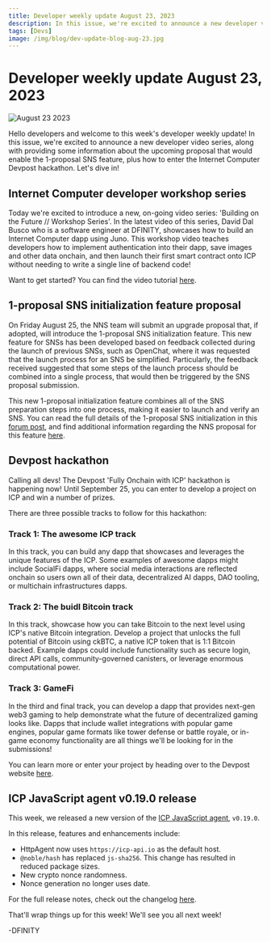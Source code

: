 ```yaml
---
title: Developer weekly update August 23, 2023
description: In this issue, we're excited to announce a new developer video series, along with providing some information about the upcoming proposal that would enable the 1-proposal SNS feature, plus how to enter the Internet Computer Devpost hackathon.
tags: [Devs]
image: /img/blog/dev-update-blog-aug-23.jpg
---
```


# Developer weekly update August 23, 2023

![August 23 2023](../../static/img/blog/dev-update-blog-aug-23.jpg)

Hello developers and welcome to this week's developer weekly update! In this issue, we're excited to announce a new developer video series, along with providing some information about the upcoming proposal that would enable the 1-proposal SNS feature, plus how to enter the Internet Computer Devpost hackathon. Let's dive in!

## Internet Computer developer workshop series

Today we're excited to introduce a new, on-going video series: 'Building on the Future // Workshop Series'. In the latest video of this series, David Dal Busco who is a software engineer at DFINITY, showcases how to build an Internet Computer dapp using Juno. This workshop video teaches developers how to implement authentication into their dapp, save images and other data onchain, and then launch their first smart contract onto ICP without needing to write a single line of backend code!

Want to get started? You can find the video tutorial [here](https://www.youtube.com/watch?v=mr_9XArcG9Y).


## 1-proposal SNS initialization feature proposal

On Friday August 25, the NNS team will submit an upgrade proposal that, if adopted, will introduce the 1-proposal SNS initialization feature. This new feature for SNSs has been developed based on feedback collected during the launch of previous SNSs, such as OpenChat, where it was requested that the launch process for an SNS be simplified. Particularly, the feedback received suggested that some steps of the launch process should be combined into a single process, that would then be triggered by the SNS proposal submission.

This new 1-proposal initialization feature combines all of the SNS preparation steps into one process, making it easier to launch and verify an SNS. You can read the full details of the 1-proposal SNS initialization in this [forum post](https://forum.dfinity.org/t/enhancement-of-the-sns-launch-process-one-proposal/19548), and find additional information regarding the NNS proposal for this feature [here](https://forum.dfinity.org/t/nns-sns-update-august-25-2023/22303).

## Devpost hackathon

Calling all devs! The Devpost 'Fully Onchain with ICP' hackathon is happening now! Until September 25, you can enter to develop a project on ICP and win a number of prizes.

There are three possible tracks to follow for this hackathon:

### Track 1: The awesome ICP track

In this track, you can build any dapp that showcases and leverages the unique features of the ICP. Some examples of awesome dapps might include SocialFi dapps, where social media interactions are reflected onchain so users own all of their data, decentralized AI dapps, DAO tooling, or multichain infrastructures dapps.

### Track 2: The buidl Bitcoin track

In this track, showcase how you can take Bitcoin to the next level using ICP's native Bitcoin integration. Develop a project that unlocks the full potential of Bitcoin using ckBTC, a native ICP token that is 1:1 Bitcoin backed. Example dapps could include functionality such as secure login, direct API calls, community-governed canisters, or leverage enormous computational power.

### Track 3: GameFi

In the third and final track, you can develop a dapp that provides next-gen web3 gaming to help demonstrate what the future of decentralized gaming looks like. Dapps that include wallet integrations with popular game engines, popular game formats like tower defense or battle royale, or in-game economy functionality are all things we'll be looking for in the submissions!

You can learn more or enter your project by heading over to the Devpost website [here](https://awesomeicp.devpost.com/?utm_source=devpost&utm_medium=twitter&utm_campaign=onchainwicp).

## ICP JavaScript agent v0.19.0 release

This week, we released a new version of the [ICP JavaScript agent](https://www.npmjs.com/package/@dfinity/agent), `v0.19.0`.

In this release, features and enhancements include:

- HttpAgent now uses `https://icp-api.io` as the default host.
- `@noble/hash` has replaced `js-sha256`. This change has resulted in reduced package sizes.
- New crypto nonce randomness.
- Nonce generation no longer uses date.

For the full release notes, check out the changelog [here](https://github.com/dfinity/agent-js/releases/tag/v0.19.0).

That'll wrap things up for this week! We'll see you all next week!

-DFINITY
